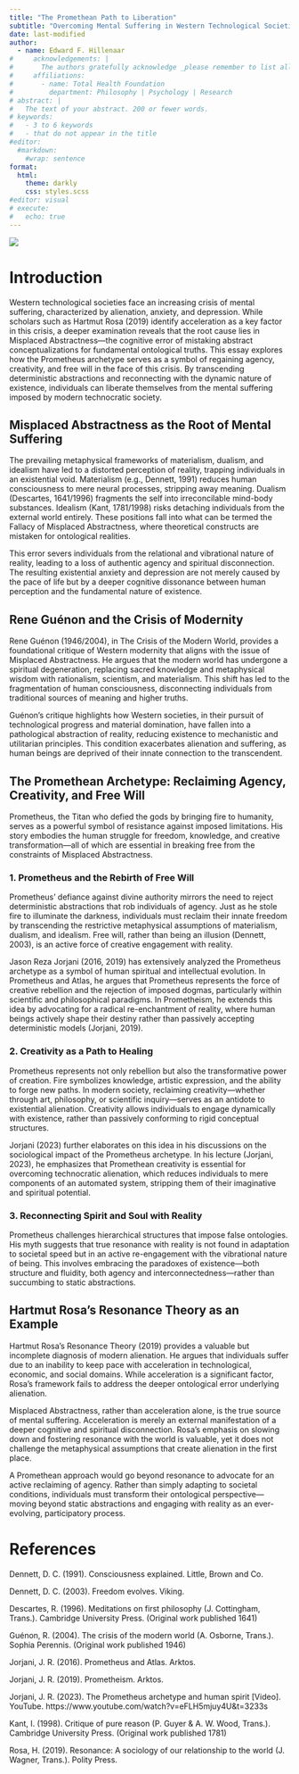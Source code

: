 ```yaml
---
title: "The Promethean Path to Liberation"
subtitle: "Overcoming Mental Suffering in Western Technological Societies"
date: last-modified
author:
  - name: Edward F. Hillenaar
#     acknowledgements: | 
#       The authors gratefully acknowledge _please remember to list all relevant funding sources in the non-anonymized (unblinded) version_.
#     affiliations:
#       - name: Total Health Foundation
#         department: Philosophy | Psychology | Research
# abstract: |
#   The text of your abstract. 200 or fewer words.
# keywords:
#   - 3 to 6 keywords
#   - that do not appear in the title
#editor: 
  #markdown: 
    #wrap: sentence
format: 
  html:
    theme: darkly
    css: styles.scss
#editor: visual
# execute: 
#   echo: true
---
```


![](prometheus2.png)

# **Introduction**

Western technological societies face an increasing crisis of mental suffering, characterized by alienation, anxiety, and depression. While scholars such as Hartmut Rosa (2019) identify acceleration as a key factor in this crisis, a deeper examination reveals that the root cause lies in Misplaced Abstractness—the cognitive error of mistaking abstract conceptualizations for fundamental ontological truths. This essay explores how the Prometheus archetype serves as a symbol of regaining agency, creativity, and free will in the face of this crisis. By transcending deterministic abstractions and reconnecting with the dynamic nature of existence, individuals can liberate themselves from the mental suffering imposed by modern technocratic society.

## **Misplaced Abstractness as the Root of Mental Suffering**

The prevailing metaphysical frameworks of materialism, dualism, and idealism have led to a distorted perception of reality, trapping individuals in an existential void. Materialism (e.g., Dennett, 1991) reduces human consciousness to mere neural processes, stripping away meaning. Dualism (Descartes, 1641/1996) fragments the self into irreconcilable mind-body substances. Idealism (Kant, 1781/1998) risks detaching individuals from the external world entirely. These positions fall into what can be termed the Fallacy of Misplaced Abstractness, where theoretical constructs are mistaken for ontological realities.

This error severs individuals from the relational and vibrational nature of reality, leading to a loss of authentic agency and spiritual disconnection. The resulting existential anxiety and depression are not merely caused by the pace of life but by a deeper cognitive dissonance between human perception and the fundamental nature of existence.

## **Rene Guénon and the Crisis of Modernity**

Rene Guénon (1946/2004), in The Crisis of the Modern World, provides a foundational critique of Western modernity that aligns with the issue of Misplaced Abstractness. He argues that the modern world has undergone a spiritual degeneration, replacing sacred knowledge and metaphysical wisdom with rationalism, scientism, and materialism. This shift has led to the fragmentation of human consciousness, disconnecting individuals from traditional sources of meaning and higher truths.

Guénon's critique highlights how Western societies, in their pursuit of technological progress and material domination, have fallen into a pathological abstraction of reality, reducing existence to mechanistic and utilitarian principles. This condition exacerbates alienation and suffering, as human beings are deprived of their innate connection to the transcendent.

## **The Promethean Archetype: Reclaiming Agency, Creativity, and Free Will**

Prometheus, the Titan who defied the gods by bringing fire to humanity, serves as a powerful symbol of resistance against imposed limitations. His story embodies the human struggle for freedom, knowledge, and creative transformation—all of which are essential in breaking free from the constraints of Misplaced Abstractness.

### **1. Prometheus and the Rebirth of Free Will**

Prometheus' defiance against divine authority mirrors the need to reject deterministic abstractions that rob individuals of agency. Just as he stole fire to illuminate the darkness, individuals must reclaim their innate freedom by transcending the restrictive metaphysical assumptions of materialism, dualism, and idealism. Free will, rather than being an illusion (Dennett, 2003), is an active force of creative engagement with reality.

Jason Reza Jorjani (2016, 2019) has extensively analyzed the Prometheus archetype as a symbol of human spiritual and intellectual evolution. In Prometheus and Atlas, he argues that Prometheus represents the force of creative rebellion and the rejection of imposed dogmas, particularly within scientific and philosophical paradigms. In Prometheism, he extends this idea by advocating for a radical re-enchantment of reality, where human beings actively shape their destiny rather than passively accepting deterministic models (Jorjani, 2019).

### **2. Creativity as a Path to Healing**

Prometheus represents not only rebellion but also the transformative power of creation. Fire symbolizes knowledge, artistic expression, and the ability to forge new paths. In modern society, reclaiming creativity—whether through art, philosophy, or scientific inquiry—serves as an antidote to existential alienation. Creativity allows individuals to engage dynamically with existence, rather than passively conforming to rigid conceptual structures.

Jorjani (2023) further elaborates on this idea in his discussions on the sociological impact of the Prometheus archetype. In his lecture (Jorjani, 2023), he emphasizes that Promethean creativity is essential for overcoming technocratic alienation, which reduces individuals to mere components of an automated system, stripping them of their imaginative and spiritual potential.

### **3. Reconnecting Spirit and Soul with Reality**

Prometheus challenges hierarchical structures that impose false ontologies. His myth suggests that true resonance with reality is not found in adaptation to societal speed but in an active re-engagement with the vibrational nature of being. This involves embracing the paradoxes of existence—both structure and fluidity, both agency and interconnectedness—rather than succumbing to static abstractions.

## **Hartmut Rosa’s Resonance Theory as an Example**

Hartmut Rosa’s Resonance Theory (2019) provides a valuable but incomplete diagnosis of modern alienation. He argues that individuals suffer due to an inability to keep pace with acceleration in technological, economic, and social domains. While acceleration is a significant factor, Rosa’s framework fails to address the deeper ontological error underlying alienation.

Misplaced Abstractness, rather than acceleration alone, is the true source of mental suffering. Acceleration is merely an external manifestation of a deeper cognitive and spiritual disconnection. Rosa’s emphasis on slowing down and fostering resonance with the world is valuable, yet it does not challenge the metaphysical assumptions that create alienation in the first place.

A Promethean approach would go beyond resonance to advocate for an active reclaiming of agency. Rather than simply adapting to societal conditions, individuals must transform their ontological perspective—moving beyond static abstractions and engaging with reality as an ever-evolving, participatory process.

# **References**

Dennett, D. C. (1991). Consciousness explained. Little, Brown and Co.

Dennett, D. C. (2003). Freedom evolves. Viking.

Descartes, R. (1996). Meditations on first philosophy (J. Cottingham, Trans.). Cambridge University Press. (Original work published 1641)

Guénon, R. (2004). The crisis of the modern world (A. Osborne, Trans.). Sophia Perennis. (Original work published 1946)

Jorjani, J. R. (2016). Prometheus and Atlas. Arktos.

Jorjani, J. R. (2019). Prometheism. Arktos.

Jorjani, J. R. (2023). The Prometheus archetype and human spirit \[Video\]. YouTube. https://www.youtube.com/watch?v=eFLH5mjuy4U&t=3233s

Kant, I. (1998). Critique of pure reason (P. Guyer & A. W. Wood, Trans.). Cambridge University Press. (Original work published 1781)

Rosa, H. (2019). Resonance: A sociology of our relationship to the world (J. Wagner, Trans.). Polity Press.
